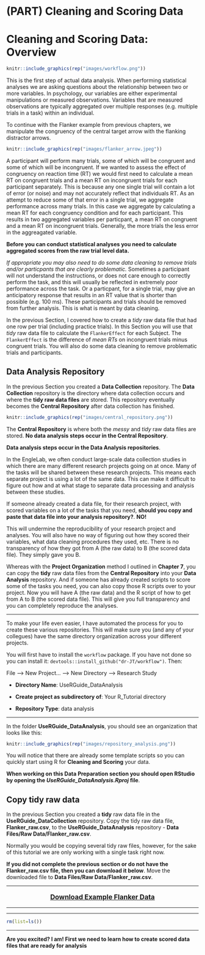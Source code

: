 # (PART) Cleaning and Scoring Data {-}

# Cleaning and Scoring Data: Overview {-}

<link rel="stylesheet" href="https://use.fontawesome.com/releases/v5.8.1/css/all.css" integrity="sha384-50oBUHEmvpQ+1lW4y57PTFmhCaXp0ML5d60M1M7uH2+nqUivzIebhndOJK28anvf" crossorigin="anonymous">

```r
knitr::include_graphics(rep("images/workflow.png"))
```

This is the first step of actual data analysis. When performing statistical analyses we are asking questions about the relationship between two or more variables. In psychology, our variables are either experimental manipulations or measured observations. Variables that are measured observations are typically aggregated over multiple responses (e.g. multiple trials in a task) within an individual.

To continue with the Flanker example from previous chapters, we manipulate the congruency of the central target arrow with the flanking distractor arrows. 

```r
knitr::include_graphics(rep("images/flanker_arrow.jpeg"))
```

A participant will perform many trials, some of which will be congruent and some of which will be incongruent. If we wanted to assess the effect of congruency on reaction time (RT) we would first need to calculate a mean RT on congruent trials and a mean RT on incongruent trials for each participant separately. This is because any one single trial will contain a lot of error (or noise) and may not accurately reflect that individuals RT. As an attempt to reduce some of that error in a single trial, we aggregate performance across many trials. In this case we aggregate by calculating a mean RT for each congruency condition and for each participant. This results in two aggregated variables per particpant, a mean RT on congruent and a mean RT on incongruent trials. Generally, the more trials the less error in the aggreagated variable. 

**Before you can conduct statistical analyses you need to calculate aggregated scores from the raw trial level data.** 

*If appropriate you may also need to do some data cleaning to remove trials and/or particpants that are clearly problematic.* Sometimes a participant will not understand the instructions, or does not care enough to correctly perform the task, and this will usually be reflected in extremely poor performance across the task. Or a particpant, for a single trial, may give an anticipatory response that results in an RT value that is shorter than possible (e.g. 100 ms). These participants and trials should be removed from further analysis. This is what is meant by data cleaning. 

In the previous Section, I covered how to create a *tidy* raw data file that had one row per trial (including practice trials). In this Section you will use that *tidy* raw data file to calculate the `FlankerEffect` for each Subject. The `FlankerEffect` is the difference of *mean RTs* on incongruent trials minus congruent trials. You will also do some data cleaning to remove problematic trials and participants.

## Data Analysis Repository

In the previous Section you created a **Data Collection** repository. The **Data Collection** repository is the directory where data collection occurs and where the **tidy raw data files** are stored. This repository eventually becomes the **Central Repository** after data collection has finished.

```r
knitr::include_graphics(rep("images/central_repository.png"))
```

The **Central Repository** is where both the *messy* and *tidy* raw data files are stored. **No data analysis steps occur in the Central Repository**. 

**Data analysis steps occur in the Data Analysis repositories**. 

In the EngleLab, we often conduct large-scale data collection studies in which there are many different research projects going on at once. Many of the tasks will be shared between these research projects. This means each separate project is using a lot of the same data. This can make it difficult to figure out how and at what stage to separate data processing and analysis between these studies.

If someone already created a data file, for their research project, with scored variables on a lot of the tasks that you need, **should you copy and paste that data file into your analysis repository?**. **NO!** 

This will undermine the reproducibility of your research project and analyses. You will also have no way of figuring out how they scored their variables, what data cleaning procedures they used, etc. There is no transparency of how they got from A (the raw data) to B (the scored data file). They simply gave you B. 

Whereas with the **Project Organization** method I outlined in **Chapter 7**, you can copy the **tidy** raw data files from the **Central Repository** into your **Data Analysis** repository. And if someone has already created scripts to score some of the tasks you need, you can also copy those R scripts over to your project. Now you will have A (the raw data) and the R script of how to get from A to B (the scored data file). This will give you full transparency and you can completely reproduce the analyses. 

----

To make your life even easier, I have automated the process for you to create these various repositories. This will make sure you (and any of your collegues) have the same directory organization across your different projects.

You will first have to install the `workflow` package. If you have not done so you can install it: `devtools::install_github("dr-JT/workflow")`. Then:

File --> New Project... --> New Directory --> Research Study

* __Directory Name__: UseRGuide_DataAnalysis

* __Create project as subdirectory of__: Your R_Tutorial directory

* __Repository Type__: data analysis

----

In the folder **UseRGuide_DataAnalysis**, you should see an organization that looks like this:

```r
knitr::include_graphics(rep("images/repository_analysis.png"))
```

You will notice that there are already some template scripts so you can quickly start using R for **Cleaning and Scoring** your data.

**When working on this Data Preparation section you should open RStudio by opening the *UseRGuide_DataAnalysis.Rproj* file**.

## Copy tidy raw data

In the previous Section you created a **tidy** raw data file in the **UseRGuide_DataCollection** repository. Copy the tidy raw data file, **Flanker_raw.csv**, to the **UseRGuide_DataAnalysis** repository - **Data Files/Raw Data/Flanker_raw.csv**.

Normally you would be copying several tidy raw files, however, for the sake of this tutorial we are only working with a single task right now.

**If you did not complete the previous section or do not have the Flanker_raw.csv file, then you can download it below**. Move the downloaded file to **Data Files/Raw Data/Flanker_raw.csv**.

----

<div style="text-align: center; font-size: 1.25em">
[<i class="fas fa-download" style="font-size: 3em"></i> ](http://englelab.gatech.edu/R/example_data/data_preparation.zip)

[**Download Example Flanker Data**](http://englelab.gatech.edu/R/example_data/data_preparation.zip)
</div>

----

********

```r
rm(list=ls())
```

********

**Are you excited? I am! First we need to learn how to create scored data files that are ready for analysis**
